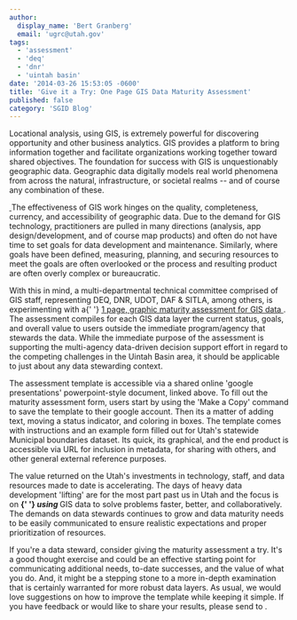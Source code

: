 ```yaml
---
author:
  display_name: 'Bert Granberg'
  email: 'ugrc@utah.gov'
tags:
  - 'assessment'
  - 'deq'
  - 'dnr'
  - 'uintah basin'
date: '2014-03-26 15:53:05 -0600'
title: 'Give it a Try: One Page GIS Data Maturity Assessment'
published: false
category: 'SGID Blog'
---
```



<p>
  Locational analysis, using GIS, is extremely powerful for discovering opportunity and other business analytics. GIS
  provides a platform to bring information together and facilitate organizations working together toward shared
  objectives. The foundation for success with GIS is unquestionably geographic data. Geographic data digitally models
  real world phenomena from across the natural, infrastructure, or societal realms -- and of course any combination of
  these.
</p>
<p>
  <a href="/images/404.png">
    <img src="/images/404.png" alt="" title="data maturity" class="inline-text-left" />
  </a>
  The effectiveness of GIS work hinges on the quality, completeness, currency, and accessibility of geographic data. Due
  to the demand for GIS technology, practitioners are pulled in many directions (analysis, app design/development, and of
  course map products) and often do not have time to set goals for data development and maintenance. Similarly, where goals
  have been defined, measuring, planning, and securing resources to meet the goals are often overlooked or the process and
  resulting product are often overly complex or bureaucratic.
</p>
<p>
  With this in mind, a multi-departmental technical committee comprised of GIS staff, representing DEQ, DNR, UDOT, DAF &
  SITLA, among others, is experimenting with a{' '}
  <a href="https://docs.google.com/presentation/d/1W-OhtmJAMlCFJbvYCr5mfkZWqFtwdvSsHoqx0quOrBQ/edit?usp=sharing">
    1 page, graphic maturity assessment for GIS data
  </a>
  . The assessment compiles for each GIS data layer the current status, goals, and overall value to users outside the immediate
  program/agency that stewards the data. While the immediate purpose of the assessment is supporting the multi-agency data-driven
  decision support effort in regard to the competing challenges in the Uintah Basin area, it should be applicable to just
  about any data stewarding context.
</p>
<p>
  The assessment template is accessible via a shared online 'google presentations' powerpoint-style document, linked
  above. To fill out the maturity assessment form, users start by using the 'Make a Copy' command to save the template
  to their google account. Then its a matter of adding text, moving a status indicator, and coloring in boxes. The
  template comes with instructions and an example form filled out for Utah's statewide Municipal boundaries dataset. Its
  quick, its graphical, and the end product is accessible via URL for inclusion in metadata, for sharing with others,
  and other general external reference purposes.
</p>
<p>
  The value returned on the Utah's investments in technology, staff, and data resources made to date is accelerating.
  The days of heavy data development 'lifting' are for the most part past us in Utah and the focus is on
  <strong>
    {' '}
    <em> using</em>
  </strong> GIS data to solve problems faster, better, and collaboratively. The demands on data stewards continues to grow
  and data maturity needs to be easily communicated to ensure realistic expectations and proper prioritization of resources.
</p>
<p>
  If you're a data steward, consider giving the maturity assessment a try. It's a good thought exercise and could be an
  effective starting point for communicating additional needs, to-date successes, and the value of what you do. And, it
  might be a stepping stone to a more in-depth examination that is certainly warranted for more robust data layers. As
  usual, we would love suggestions on how to improve the template while keeping it simple. If you have feedback or would
  like to share your results, please send to <Contacts inline subject={frontmatter.title} contactKey="ugrc" />.
</p>
